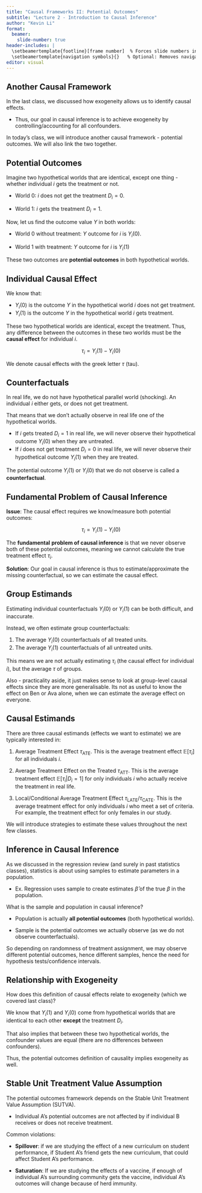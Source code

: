 ```yaml
---
title: "Causal Frameworks II: Potential Outcomes"
subtitle: "Lecture 2 - Introduction to Causal Inference"
author: "Kevin Li"
format:
  beamer:
    slide-number: true
header-includes: |
  \setbeamertemplate{footline}[frame number]  % Forces slide numbers in footline
  \setbeamertemplate{navigation symbols}{}   % Optional: Removes navigation symbols
editor: visual
---
```


## Another Causal Framework

In the last class, we discussed how exogeneity allows us to identify causal effects.

-   Thus, our goal in causal inference is to achieve exogeneity by controlling/accounting for all confounders.

In today's class, we will introduce another causal framework - potential outcomes. We will also link the two together.

## Potential Outcomes

Imagine two hypothetical worlds that are identical, except one thing - whether individual $i$ gets the treatment or not.

-   World 0: $i$ does not get the treatment $D_i = 0$.

-   World 1: $i$ gets the treatment $D_i = 1$.

Now, let us find the outcome value $Y$ in both worlds:

-   World 0 without treatment: $Y$ outcome for $i$ is $Y_i(0)$.

-   World 1 with treatment: $Y$ outcome for $i$ is $Y_i(1)$

These two outcomes are **potential outcomes** in both hypothetical worlds.

## Individual Causal Effect

We know that:

-   $Y_i(0)$ is the outcome $Y$ in the hypothetical world $i$ does not get treatment.
-   $Y_i(1)$ is the outcome $Y$ in the hypothetical world $i$ gets treatment.

These two hypothetical worlds are identical, except the treatment. Thus, any difference between the outcomes in these two worlds must be the **causal effect** for individual $i$.

$$
\tau_i = Y_i(1) - Y_i(0)
$$

We denote causal effects with the greek letter $\tau$ (tau).

## Counterfactuals

In real life, we do not have hypothetical parallel world (shocking). An individual $i$ either gets, or does not get treatment.

That means that we don't actually observe in real life one of the hypothetical worlds.

-   If $i$ gets treated $D_i = 1$ in real life, we will never observe their hypothetical outcome $Y_i(0)$ when they are untreated.
-   If $i$ does not get treatment $D_i = 0$ in real life, we will never observe their hypothetical outcome $Y_i(1)$ when they are treated.

The potential outcome $Y_i(1)$ or $Y_i(0)$ that we do not observe is called a **counterfactual**.

## Fundamental Problem of Causal Inference

**Issue**: The causal effect requires we know/measure both potential outcomes:

$$
\tau_i = Y_i(1) - Y_i(0)
$$

The **fundamental** **problem of causal inference** is that we never observe both of these potential outcomes, meaning we cannot calculate the true treatment effect $\tau_i$.

**Solution**: Our goal in causal inference is thus to estimate/approximate the missing counterfactual, so we can estimate the causal effect.

## Group Estimands

Estimating individual counterfactuals $Y_i(0)$ or $Y_i(1)$ can be both difficult, and inaccurate.

Instead, we often estimate group counterfactuals:

1.  The average $Y_i(0)$ counterfactuals of all treated units.
2.  The average $Y_i(1)$ counterfactuals of all untreated units.

This means we are not actually estimating $\tau_i$ (the causal effect for individual $i$), but the average $\tau$ of groups.

Also - practicality aside, it just makes sense to look at group-level causal effects since they are more generalisable. Its not as useful to know the effect on Ben or Ava alone, when we can estimate the average effect on everyone.

## Causal Estimands

There are three causal estimands (effects we want to estimate) we are typically interested in:

1.  Average Treatment Effect $\tau_\text{ATE}$. This is the average treatment effect $\mathbb E[\tau_i]$ for all individuals $i$.

2.  Average Treatment Effect on the Treated $\tau_\text{ATT}$. This is the average treatment effect $\mathbb E[\tau_i | D_i = 1]$ for only individuals $i$ who actually receive the treatment in real life.

3.  Local/Conditional Average Treatment Effect $\tau_\text{LATE}$/$\tau_\text{CATE}$. This is the average treatment effect for only individuals $i$ who meet a set of criteria. For example, the treatment effect for only females in our study.

We will introduce strategies to estimate these values throughout the next few classes.

## Inference in Causal Inference

As we discussed in the regression review (and surely in past statistics classes), statistics is about using samples to estimate parameters in a population.

-   Ex. Regression uses sample to create estimates $\hat\beta$ of the true $\beta$ in the population.

What is the sample and population in causal inference?

-   Population is actually **all potential outcomes** (both hypothetical worlds).

-   Sample is the potential outcomes we actually observe (as we do not observe counterfactuals).

So depending on randomness of treatment assignment, we may observe different potential outcomes, hence different samples, hence the need for hypothesis tests/confidence intervals.

## Relationship with Exogeneity

How does this definition of causal effects relate to exogeneity (which we covered last class)?

We know that $Y_i(1)$ and $Y_i(0)$ come from hypothetical worlds that are identical to each other **except** the treatment $D_i$.

That also implies that between these two hypothetical worlds, the confounder values are equal (there are no differences between confounders).

Thus, the potential outcomes definition of causality implies exogeneity as well.

## Stable Unit Treatment Value Assumption

The potential outcomes framework depends on the Stable Unit Treatment Value Assumption (SUTVA).

-   Individual A's potential outcomes are not affected by if individual B receives or does not receive treatment.

Common violations:

-   **Spillover**: if we are studying the effect of a new curriculum on student performance, if Student A's friend gets the new curriculum, that could affect Student A's performance.

-   **Saturation**: If we are studying the effects of a vaccine, if enough of individual A's surrounding community gets the vaccine, individual A's outcomes will change because of herd immunity.

